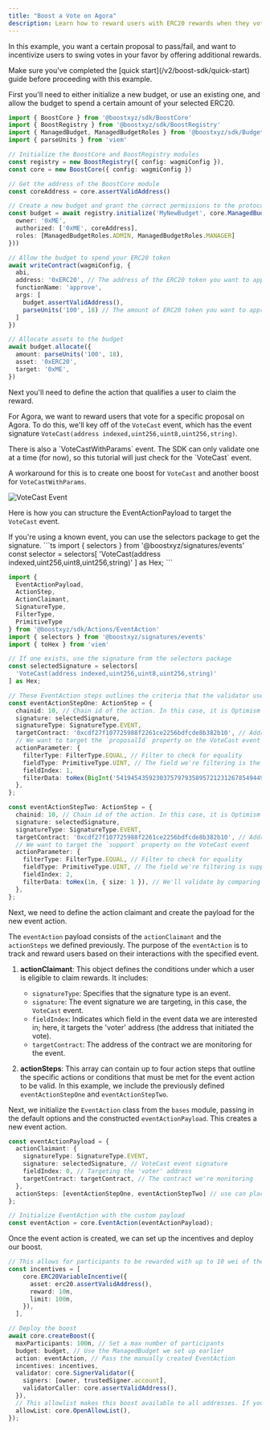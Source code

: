 ```yaml
---
title: "Boost a Vote on Agora"
description: Learn how to reward users with ERC20 rewards when they vote for/against a specific proposal
---
```


In this example, you want a certain proposal to pass/fail, and want to incentivize users to swing votes in your favor by offering additional rewards.

<Warning>
Make sure you've completed the [quick start](/v2/boost-sdk/quick-start) guide before proceeding with this example.
</Warning>

First you'll need to either initialize a new budget, or use an existing one, and allow the budget to spend a certain amount of your selected ERC20.

```ts
import { BoostCore } from '@boostxyz/sdk/BoostCore'
import { BoostRegistry } from '@boostxyz/sdk/BoostRegistry'
import { ManagedBudget, ManagedBudgetRoles } from '@boostxyz/sdk/Budgets/ManagedBudget'
import { parseUnits } from 'viem'

// Initialize the BoostCore and BoostRegistry modules
const registry = new BoostRegistry({ config: wagmiConfig }),
const core = new BoostCore({ config: wagmiConfig })

// Get the address of the BoostCore module
const coreAddress = core.assertValidAddress()

// Create a new budget and grant the correct permissions to the protocol
const budget = await registry.initialize('MyNewBudget', core.ManagedBudget({
  owner: '0xME',
  authorized: ['0xME', coreAddress],
  roles: [ManagedBudgetRoles.ADMIN, ManagedBudgetRoles.MANAGER]
}))

// Allow the budget to spend your ERC20 token
await writeContract(wagmiConfig, {
  abi,
  address: '0xERC20', // The address of the ERC20 token you want to approve
  functionName: 'approve',
  args: [
    budget.assertValidAddress(),
    parseUnits('100', 18) // The amount of ERC20 token you want to approve
  ]
})

// Allocate assets to the budget
await budget.allocate({
  amount: parseUnits('100', 18),
  asset: '0xERC20',
  target: '0xME',
})
```

Next you'll need to define the action that qualifies a user to claim the reward.

For Agora, we want to reward users that vote for a specific proposal on Agora. To do this, we'll key off of the `VoteCast` event, 
which has the event signature `VoteCast(address indexed,uint256,uint8,uint256,string)`.

<Warning>
There is also a `VoteCastWithParams` event. The SDK can only validate one at a time (for now), so this tutorial will just check for the `VoteCast` event.

A workaround for this is to create one boost for `VoteCast` and another boost for `VoteCastWithParams`.
</Warning>

<Frame caption="'VoteCast' Event Structure. Take note of the proposalId and support fields which are at index 1 and 2.">
  <img src="/assets/event-vote-cast.png" alt="VoteCast Event" />
</Frame>

Here is how you can structure the EventActionPayload to target the `VoteCast` event.

<Tip>
  If you're using a known event, you can use the selectors package to get the signature.
    ```ts
    import { selectors } from '@boostxyz/signatures/events'
    const selector = selectors[
      'VoteCast(address indexed,uint256,uint8,uint256,string)'
    ] as Hex;
    ```
</Tip>

```ts
import { 
  EventActionPayload, 
  ActionStep, 
  ActionClaimant, 
  SignatureType, 
  FilterType, 
  PrimitiveType 
} from '@boostxyz/sdk/Actions/EventAction'
import { selectors } from '@boostxyz/signatures/events'
import { toHex } from 'viem'

// If one exists, use the signature from the selectors package
const selectedSignature = selectors[
  'VoteCast(address indexed,uint256,uint8,uint256,string)'
] as Hex;

// These EventAction steps outlines the criteria that the validator uses to determine eligibility for reward redemption.
const eventActionStepOne: ActionStep = {
  chainid: 10, // Chain id of the action. In this case, it is Optimism
  signature: selectedSignature,
  signatureType: SignatureType.EVENT,
  targetContract: '0xcdf27f107725988f2261ce2256bdfcde8b382b10', // Address of the contract to observe for the event
  // We want to target the `proposalId` property on the VoteCast event
  actionParameter: {
    filterType: FilterType.EQUAL, // Filter to check for equality
    fieldType: PrimitiveType.UINT, // The field we're filtering is the proposalId
    fieldIndex: 1,
    filterData: toHex(BigInt('54194543592303757979358957212312678549449891089859364558242427871997305750980')), // We'll validate by comparing VoteCast events with a proposalId that equals the this field
  },
};

const eventActionStepTwo: ActionStep = {
  chainid: 10, // Chain id of the action. In this case, it is Optimism
  signature: selectedSignature,
  signatureType: SignatureType.EVENT,
  targetContract: '0xcdf27f107725988f2261ce2256bdfcde8b382b10', // Address of the contract to observe for the event
  // We want to target the `support` property on the VoteCast event
  actionParameter: {
    filterType: FilterType.EQUAL, // Filter to check for equality
    fieldType: PrimitiveType.UINT, // The field we're filtering is support
    fieldIndex: 2,
    filterData: toHex(1n, { size: 1 }), // We'll validate by comparing VoteCast events with a support value that equals the this field
  },
};

```


Next, we need to define the action claimant and create the payload for the new event action.

The `eventAction` payload consists of the `actionClaimant` and the `actionSteps` we defined previously. 
The purpose of the `eventAction` is to track and reward users based on their interactions with the specified event.

1. **actionClaimant**: This object defines the conditions under which a user is eligible to claim rewards. It includes:
   - `signatureType`: Specifies that the signature type is an event.
   - `signature`: The event signature we are targeting, in this case, the `VoteCast` event.
   - `fieldIndex`: Indicates which field in the event data we are interested in; here, it targets the 'voter' address (the address that initiated the vote).
   - `targetContract`: The address of the contract we are monitoring for the event.

2. **actionSteps**: This array can contain up to four action steps that outline the specific actions or conditions that must be met for the event action to be valid. In this example, we include the previously defined `eventActionStepOne` and `eventActionStepTwo`.

Next, we initialize the `EventAction` class from the `bases` module, passing in the default options and the constructed `eventActionPayload`. This creates a new event action.

```ts
const eventActionPayload = {
  actionClaimant: {
    signatureType: SignatureType.EVENT,
    signature: selectedSignature, // VoteCast event signature
    fieldIndex: 0, // Targeting the 'voter' address
    targetContract: targetContract, // The contract we're monitoring
  },
  actionSteps: [eventActionStepOne, eventActionStepTwo] // use can place up to 4 action steps
};

// Initialize EventAction with the custom payload
const eventAction = core.EventAction(eventActionPayload);
```

Once the event action is created, we can set up the incentives and deploy our boost.

```ts
// This allows for participants to be rewarded with up to 10 wei of the reward asset. The maximum amount of the rewards distributed by this incentive in this boost would be 100 wei
const incentives = [
    core.ERC20VariableIncentive({
      asset: erc20.assertValidAddress(),
      reward: 10n,
      limit: 100n,
    }),
  ],
```

```ts
// Deploy the boost
await core.createBoost({
  maxParticipants: 100n, // Set a max number of participants
  budget: budget, // Use the ManagedBudget we set up earlier
  action: eventAction, // Pass the manually created EventAction
  incentives: incentives,
  validator: core.SignerValidator({
    signers: [owner, trustedSigner.account],
    validatorCaller: core.assertValidAddress(), 
  }),
  // This allowlist makes this boost available to all addresses. If you want to limit it to a specific address, you can use a SimpleAllowList
  allowList: core.OpenAllowList(),
});
```
